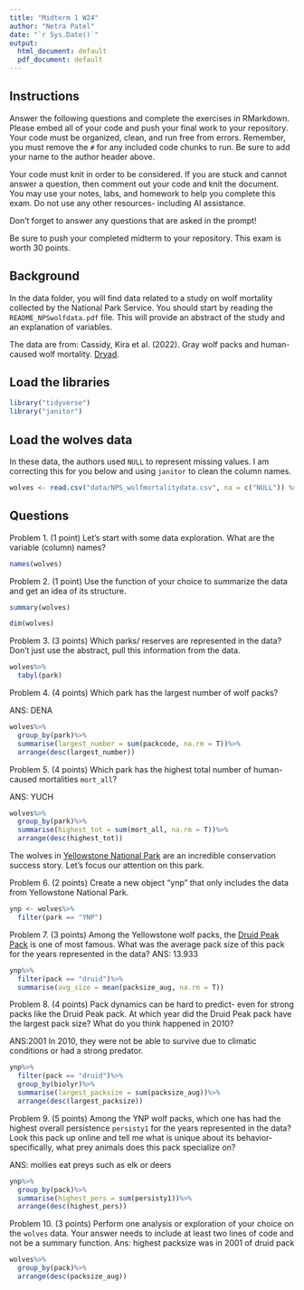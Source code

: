 ```yaml
---
title: "Midterm 1 W24"
author: "Netra Patel"
date: "`r Sys.Date()`"
output:
  html_document: default
  pdf_document: default
---
```


## Instructions
Answer the following questions and complete the exercises in RMarkdown. Please embed all of your code and push your final work to your repository. Your code must be organized, clean, and run free from errors. Remember, you must remove the `#` for any included code chunks to run. Be sure to add your name to the author header above. 

Your code must knit in order to be considered. If you are stuck and cannot answer a question, then comment out your code and knit the document. You may use your notes, labs, and homework to help you complete this exam. Do not use any other resources- including AI assistance.  

Don't forget to answer any questions that are asked in the prompt!  

Be sure to push your completed midterm to your repository. This exam is worth 30 points.  

## Background
In the data folder, you will find data related to a study on wolf mortality collected by the National Park Service. You should start by reading the `README_NPSwolfdata.pdf` file. This will provide an abstract of the study and an explanation of variables.  

The data are from: Cassidy, Kira et al. (2022). Gray wolf packs and human-caused wolf mortality. [Dryad](https://doi.org/10.5061/dryad.mkkwh713f). 

## Load the libraries
```r
library("tidyverse")
library("janitor")
```

## Load the wolves data
In these data, the authors used `NULL` to represent missing values. I am correcting this for you below and using `janitor` to clean the column names.
```r
wolves <- read.csv("data/NPS_wolfmortalitydata.csv", na = c("NULL")) %>% clean_names()
```

## Questions
Problem 1. (1 point) Let's start with some data exploration. What are the variable (column) names? 

```r
names(wolves)
```


Problem 2. (1 point) Use the function of your choice to summarize the data and get an idea of its structure. 

```r
summary(wolves)
```

```r
dim(wolves)
```


Problem 3. (3 points) Which parks/ reserves are represented in the data? Don't just use the abstract, pull this information from the data.

```r
wolves%>%
  tabyl(park)
```


Problem 4. (4 points) Which park has the largest number of wolf packs?

ANS: DENA
```r
wolves%>%
  group_by(park)%>%
  summarise(largest_number = sum(packcode, na.rm = T))%>%
  arrange(desc(largest_number))
```


Problem 5. (4 points) Which park has the highest total number of human-caused mortalities `mort_all`?

ANS: YUCH
```r
wolves%>%
  group_by(park)%>%
  summarise(highest_tot = sum(mort_all, na.rm = T))%>%
  arrange(desc(highest_tot))
```


The wolves in [Yellowstone National Park](https://www.nps.gov/yell/learn/nature/wolf-restoration.htm) are an incredible conservation success story. Let's focus our attention on this park.  

Problem 6. (2 points) Create a new object "ynp" that only includes the data from Yellowstone National Park.  

```r
ynp <- wolves%>%
  filter(park == "YNP")
```


Problem 7. (3 points) Among the Yellowstone wolf packs, the [Druid Peak Pack](https://www.pbs.org/wnet/nature/in-the-valley-of-the-wolves-the-druid-wolf-pack-story/209/) is one of most famous. What was the average pack size of this pack for the years represented in the data?
ANS: 13.933
```r
ynp%>%
  filter(pack == "druid")%>%
  summarise(avg_size = mean(packsize_aug, na.rm = T))
```


Problem 8. (4 points) Pack dynamics can be hard to predict- even for strong packs like the Druid Peak pack. At which year did the Druid Peak pack have the largest pack size? What do you think happened in 2010?

ANS:2001
In 2010, they were not be able to survive due to climatic conditions or had a strong predator.
```r
ynp%>%
  filter(pack == "druid")%>%
  group_by(biolyr)%>%
  summarise(largest_packsize = sum(packsize_aug))%>%
  arrange(desc(largest_packsize))
```


Problem 9. (5 points) Among the YNP wolf packs, which one has had the highest overall persistence `persisty1` for the years represented in the data? Look this pack up online and tell me what is unique about its behavior- specifically, what prey animals does this pack specialize on?  

ANS: mollies eat preys such as elk or deers
```r
ynp%>%
  group_by(pack)%>%
  summarise(highest_pers = sum(persisty1))%>%
  arrange(desc(highest_pers))
```


Problem 10. (3 points) Perform one analysis or exploration of your choice on the `wolves` data. Your answer needs to include at least two lines of code and not be a summary function.
Ans: highest packsize was in 2001 of druid pack
```r
wolves%>%
  group_by(pack)%>%
  arrange(desc(packsize_aug))
```


